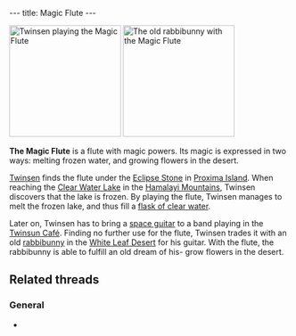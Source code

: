 ---
title: Magic Flute
---

{{twinsunica import}}{{Infobox Item
 |image=
 |type=
 |critical=yes
 |magical=yes
 |unique=yes
 |lba1=yes
 |lba2=
 |upgrades=no
 |rowposition=
 |columnposition=
 |effect=
 |effectamount=
 |purpose=
 |combattype=none
 |powerlevel=
 |rate=none
 |range=none
 |damage=none
}}
[[Image:07_clear_water_lake.gif|right|200px|thumb|[[Twinsen]] playing the Magic Flute]]
[[Image:09_white_leaf_desert.gif|right|200px|thumb|The [[old rabbibunny]] with the Magic Flute]]

'''The Magic Flute''' is a flute with magic powers. Its magic is expressed in two ways: melting frozen water, and growing flowers in the desert.

[[Twinsen]] finds the flute under the [[Eclipse Stone]] in [[Proxima Island]]. When reaching the [[Clear Water Lake]] in the [[Hamalayi Mountains]], Twinsen discovers that the lake is frozen. By playing the flute, Twinsen manages to melt the frozen lake, and thus fill a [[flask of clear water]].

Later on, Twinsen has to bring a [[space guitar]] to a band playing in the [[Twinsun Café]]. Finding no further use for the flute, Twinsen trades it with an old [[rabbibunny]] in the [[White Leaf Desert]] for his guitar. With the flute, the rabbibunny is able to fulfill an old dream of his- grow flowers in the desert.

==Related threads==
===General===
* {{thread|id=12249|title=Use Magic Flute instead of Horn of Gawley?}}